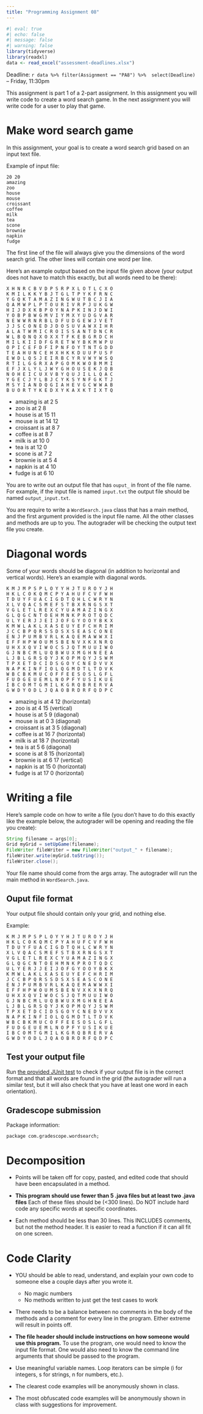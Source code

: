 ```yaml
---
title: "Programming Assignment 08"
---
```



```r
#| eval: true
#| echo: false
#| message: false
#| warning: false
library(tidyverse)
library(readxl)
data <- read_excel("assessment-deadlines.xlsx")
```


Deadline: `r data %>% filter(Assignment == "PA8") %>%  select(Deadline)` -- Friday, 11:30pm

This assignment is part 1 of a 2-part assignment. In this assignment
you will write code to create a word search game. In the next assignment
you will write code for a user to play that game.

# Make word search game

In this assignment, your goal is to create a word search grid 
based on an input text file.

Example of input file:

```
20 20
amazing
zoo
house
mouse
croissant
coffee
milk
tea
scone
brownie
napkin
fudge
```

The first line of the file will always give you the dimensions of
the word search grid. The other lines will contain one word per line.

Here's an example output based on the input file given above (your output does not have to match this exactly, but all words need to be there):

```
X H N R C B V D P S R P X L O T L C X O 
K M I L K K Y B J T G L T P Y K F R N C 
Y G Q K T A M A Z I N G W U T B C J I A 
Q A M W P L P T O U R I V R P J U K G W 
H I J D X K B P O Y N A P K I N J D W I 
Y O B P B W G M V I Y M X Y U D G V A R 
N E W W R N R B L D F U D G E W J V E T 
J J S C O N E D J D O S U V A W X I H R 
A L A T W M I C R O I S S A N T D N C R 
W L B Q N Q X O X X T F K E B G R D C H 
M I L K I I D F G R E T W Y B K M W P U 
O P I C E F D F I P N F O Y T N T G D D 
T E A H U N C E H X H K K D U U P U S F 
E W D L Q S J E I R B C Y R V W Y W S Q 
R T I L G G R X A P G O M K W O B M M I 
E F J X L Y L J W Y G H O U S E K J Q B 
N O H E I C U X V B Y Q U J I L L Q A C 
Y G E C J Y L B J C Y K S Y N F G K T J 
M S Y I A N D Q G I A H E V G C W W A B 
B U O R T Y K E D X Y K A X K T I X T Q
```

* amazing is at 2 5
* zoo is at 2 8
* house is at 15 11
* mouse is at 14 12
* croissant is at 8 7
* coffee is at 8 7
* milk is at 10 0
* tea is at 12 0
* scone is at 7 2
* brownie is at 5 4
* napkin is at 4 10
* fudge is at 6 10

You are to write out an output file that has `ouput_` in front of the file
name. For example, if the input file is named `input.txt` the output file
should be named `output_input.txt`.

You are require to write a `WordSearch.java` class that has a main
method, and the first argument provided is the input file name. All
the other classes and methods are up to you. The autograder will be
checking the output text file you create.

# Diagonal words

Some of your words should be diagonal (in addition to horizontal and vertical words). Here's an example with diagonal words.

```
K M J M P S P L O Y Y H J T U R O Y J H 
H K L C O K Q M C P Y A H U F C V F W H 
T D U Y F U A C I G D T Q H L C W R Y N 
X L V Q A C S M E F S T B X R N G S X T 
V G L E T L R E X C Y U A M A Z I N G X 
G L Q G C N T O E H M N K P R O T Q D C 
U L Y E R J J E I J O F G Y O O Y B K X 
K M W L A K L X A S E U Y E F C H R I M 
J C C B P Q R S S D S X S E A S C O N E 
E N J P U M B V R L K A Q E M A W W X I 
E F F H P W O U M S B E N V X K X N R Q 
U H X X Q V I W O C S J Q T M U U I W O 
G J N B C M L U Q B W U X M G H N E E A 
L J B L G R S Q Y J K O P M Q Y J S W M 
T P X E T D C I D S G O Y C N E D V V X 
N A P K I N F I O L Q G M D T L T D V K 
W B C B K M U C O F F E E S O S L G F L 
F U D G E U E M L N O P F Y U S I K U E 
I B C O M T G M I L K G R Q B R E R V A 
G W D Y O D L J Q A O B R D R F Q D P C 
```

* amazing is at 4 12 (horizontal)
* zoo is at 4 15 (vertical)
* house is at 5 9 (diagonal)
* mouse is at 0 3 (diagonal)
* croissant is at 3 5 (diagonal)
* coffee is at 16 7 (horizontal)
* milk is at 18 7 (horizontal)
* tea is at 5 6 (diagonal)
* scone is at 8 15 (horizontal)
* brownie is at 6 17 (vertical)
* napkin is at 15 0 (horizontal)
* fudge is at 17 0 (horizontal)

# Writing a file

Here's sample code on how to write a file (you don't have to do this
exactly like the example below, the autograder will be opening and reading
the file you create):

```java
String filename = args[0];
Grid myGrid = setUpGame(filename);
FileWriter fileWriter = new FileWriter("output_" + filename);
fileWriter.write(myGrid.toString());
fileWriter.close();
```

Your file name should come from the args array. The autograder will run
the main method in `WordSearch.java`.

## Ouput file format

Your output file should contain only your grid, and nothing else.

Example:
```
K M J M P S P L O Y Y H J T U R O Y J H
H K L C O K Q M C P Y A H U F C V F W H
T D U Y F U A C I G D T Q H L C W R Y N
X L V Q A C S M E F S T B X R N G S X T
V G L E T L R E X C Y U A M A Z I N G X
G L Q G C N T O E H M N K P R O T Q D C
U L Y E R J J E I J O F G Y O O Y B K X
K M W L A K L X A S E U Y E F C H R I M
J C C B P Q R S S D S X S E A S C O N E
E N J P U M B V R L K A Q E M A W W X I
E F F H P W O U M S B E N V X K X N R Q
U H X X Q V I W O C S J Q T M U U I W O
G J N B C M L U Q B W U X M G H N E E A
L J B L G R S Q Y J K O P M Q Y J S W M
T P X E T D C I D S G O Y C N E D V V X
N A P K I N F I O L Q G M D T L T D V K
W B C B K M U C O F F E E S O S L G F L
F U D G E U E M L N O P F Y U S I K U E
I B C O M T G M I L K G R Q B R E R V A
G W D Y O D L J Q A O B R D R F Q D P C
```

## Test your output file

Run [the provided JUnit test](https://github.com/picoral/CSC210PA8JUnit) to check if your output file is in the correct format and that all words are 
found in the grid (the autograder will run a similar test, but it will
also check that you have at least one word in each orientation).

## Gradescope submission

Package information:

`package com.gradescope.wordsearch;`

# Decomposition

* Points will be taken off for copy, pasted, and edited code that
  should have been encapsulated in a method.

* **This program should use fewer than 5 .java files but at least two .java files**
  Each of these files should be (<300 lines).  Do NOT include
  hard code any specific words at specific coordinates.

* Each method should be less than 30 lines.  This INCLUDES
  comments, but not the method header.  It is easier to read a 
  function if it can all fit on one screen.
  
# Code Clarity

* YOU should be able to read, understand, and explain your own code
  to someone else a couple days after you wrote it.
  
  * No magic numbers
  * No methods written to just get the test cases to work

* There needs to be a balance between no comments in the body of the
  methods and a comment for every line in the program.  Either extreme
  will result in points off.

* **The file header should include instructions on how someone would
  use this program.**  To use the program, one would need to know the
  input file format.  One would also need to know the command line arguments
  that should be passed to the program.

* Use meaningful variable names.  Loop iterators can
  be simple (i for integers, s for strings, n for numbers, etc.).

* The clearest code examples will be anonymously shown in class.

* The most obfuscated code examples will be anonymously shown in class
  with suggestions for improvement.
  
